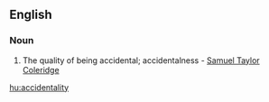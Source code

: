 ==English==

===Noun===
{{infl|en|noun}}

# {{rare}} The quality of being accidental; accidentalness - [[w:Samuel Taylor Coleridge|Samuel Taylor Coleridge]]

[[hu:accidentality]]